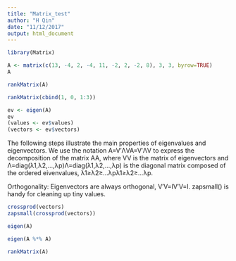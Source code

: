 ```yaml
---
title: "Matrix_test"
author: "H Qin"
date: "11/12/2017"
output: html_document
---
```


```r
library(Matrix)

```

```r

A <- matrix(c(13, -4, 2, -4, 11, -2, 2, -2, 8), 3, 3, byrow=TRUE)
A

```

```r
rankMatrix(A)
```

```r
rankMatrix(cbind(1, 0, 1:3))
```

```r
ev <- eigen(A)
ev
(values <- ev$values)
(vectors <- ev$vectors)
```

The following steps illustrate the main properties of eigenvalues and eigenvectors. We use the notation A=V′ΛVA=V′ΛV to express the decomposition of the matrix AA, where VV is the matrix of eigenvectors and Λ=diag(λ1,λ2,…,λp)Λ=diag(λ1,λ2,…,λp) is the diagonal matrix composed of the ordered eivenvalues, λ1≥λ2≥…λpλ1≥λ2≥…λp.

Orthogonality: Eigenvectors are always orthogonal, V′V=IV′V=I. zapsmall() is handy for cleaning up tiny values.
```r
crossprod(vectors)
zapsmall(crossprod(vectors))
```

```r
eigen(A)
```

```r
eigen(A %*% A)
```

```r
rankMatrix(A)
```

